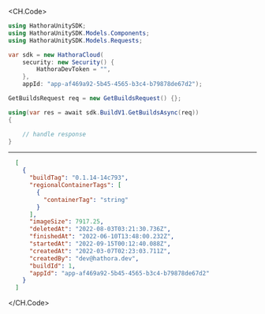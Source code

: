 
<CH.Code>
```csharp GetBuilds.cs
using HathoraUnitySDK;
using HathoraUnitySDK.Models.Components;
using HathoraUnitySDK.Models.Requests;

var sdk = new HathoraCloud(
    security: new Security() {
        HathoraDevToken = "",
    },
    appId: "app-af469a92-5b45-4565-b3c4-b79878de67d2");

GetBuildsRequest req = new GetBuildsRequest() {};

using(var res = await sdk.BuildV1.GetBuildsAsync(req))
{

    // handle response
}
```
---

```json Example Response
  [
    {
      "buildTag": "0.1.14-14c793",
      "regionalContainerTags": [
        {
          "containerTag": "string"
        }
      ],
      "imageSize": 7917.25,
      "deletedAt": "2022-08-03T03:21:30.736Z",
      "finishedAt": "2022-06-10T13:48:00.232Z",
      "startedAt": "2022-09-15T00:12:40.088Z",
      "createdAt": "2022-03-07T02:23:03.711Z",
      "createdBy": "dev@hathora.dev",
      "buildId": 1,
      "appId": "app-af469a92-5b45-4565-b3c4-b79878de67d2"
    }
  ]
```
</CH.Code>

